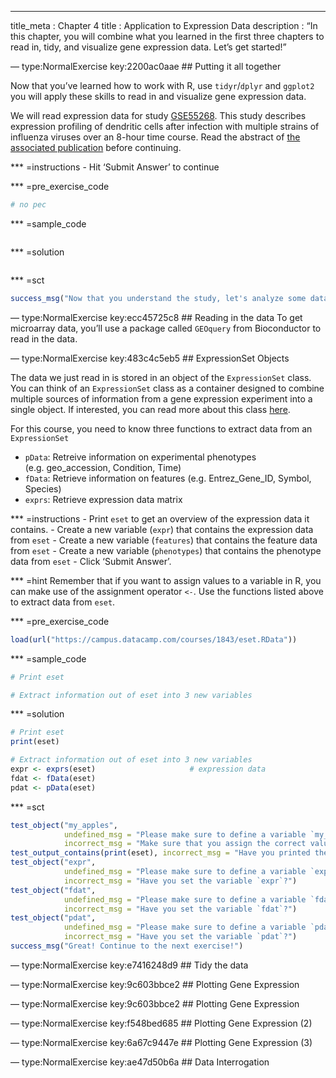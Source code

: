 --- 
title_meta  : Chapter 4
title       : Application to Expression Data
description : "In this chapter, you will combine what you learned in the first three chapters to read in, tidy, and visualize gene expression data. Let's get started!"

--- type:NormalExercise key:2200ac0aae
## Putting it all together

Now that you've learned how to work with R, use `tidyr`/`dplyr` and `ggplot2` you will apply these skills to read in and visualize gene expression data.

We will read expression data for study [GSE55268](http://www.ncbi.nlm.nih.gov/geo/query/acc.cgi?acc=GSE55278). This study describes expression profiling of dendritic cells after infection with multiple strains of influenza viruses over an 8-hour time course. Read the abstract of [the associated publication](http://www.ncbi.nlm.nih.gov/pubmed/26223639) before continuing.

*** =instructions
- Hit 'Submit Answer' to continue

*** =pre_exercise_code
```r
# no pec
```

*** =sample_code
```r
```

*** =solution
```r
```

*** =sct
```r
success_msg("Now that you understand the study, let's analyze some data!")
```

--- type:NormalExercise  key:ecc45725c8
## Reading in the data
To get microarray data, you'll use a package called `GEOquery` from Bioconductor to read in the data.

--- type:NormalExercise  key:483c4c5eb5
## ExpressionSet Objects

The data we just read in is stored in an object of the `ExpressionSet` class.  You can think of an `ExpressionSet` class as a container designed to combine multiple sources of information from a gene expression experiment into a single object. If interested, you can read more about this class [here](https://www.bioconductor.org/packages/devel/bioc/vignettes/Biobase/inst/doc/ExpressionSetIntroduction.pdf).

For this course, you need to know three functions to extract data from an `ExpressionSet`

- `pData`: Retreive information on experimental phenotypes (e.g. geo\_accession, Condition, Time)
- `fData`: Retrieve information on features (e.g. Entrez\_Gene\_ID, Symbol, Species)
- `exprs`: Retrieve expression data matrix

*** =instructions
- Print `eset` to get an overview of the expression data it contains.
- Create a new variable (`expr`) that contains the expression data from `eset`
- Create a new variable (`features`) that contains the feature data from `eset`
- Create a new variable (`phenotypes`) that contains the phenotype data from `eset`
- Click 'Submit Answer'.

*** =hint
Remember that if you want to assign values to a variable in R, you can make use of the assignment operator `<-`. Use the functions listed above to extract data from `eset`.

*** =pre_exercise_code
```r
load(url("https://campus.datacamp.com/courses/1843/eset.RData"))
```

*** =sample_code
```r
# Print eset

# Extract information out of eset into 3 new variables

```

*** =solution
```r
# Print eset
print(eset)

# Extract information out of eset into 3 new variables
expr <- exprs(eset)                     # expression data
fdat <- fData(eset)
pdat <- pData(eset)
```

*** =sct
```r
test_object("my_apples", 
            undefined_msg = "Please make sure to define a variable `my_apples`.",
            incorrect_msg = "Make sure that you assign the correct value to `my_apples`.")
test_output_contains(print(eset), incorrect_msg = "Have you printed the `expr` variable?")
test_object("expr",
            undefined_msg = "Please make sure to define a variable `expr`.",
            incorrect_msg = "Have you set the variable `expr`?")
test_object("fdat",
            undefined_msg = "Please make sure to define a variable `fdat`.",
            incorrect_msg = "Have you set the variable `fdat`?")
test_object("pdat",
            undefined_msg = "Please make sure to define a variable `pdat`.",            
            incorrect_msg = "Have you set the variable `pdat`?")
success_msg("Great! Continue to the next exercise!")
```


--- type:NormalExercise  key:e7416248d9
## Tidy the data

--- type:NormalExercise  key:9c603bbce2
## Plotting Gene Expression


--- type:NormalExercise  key:9c603bbce2
## Plotting Gene Expression 

--- type:NormalExercise  key:f548bed685
## Plotting Gene Expression (2)

--- type:NormalExercise  key:6a67c9447e
## Plotting Gene Expression (3)

--- type:NormalExercise  key:ae47d50b6a
## Data Interrogation


